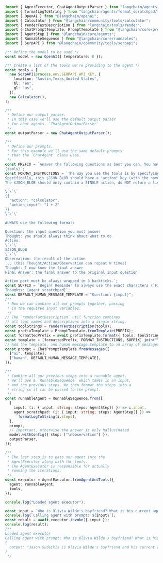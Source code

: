 ```typescript
import { AgentExecutor, ChatAgentOutputParser } from "langchain/agents";
import { formatLogToString } from "langchain/agents/format_scratchpad/log";
import { OpenAI } from "@langchain/openai";
import { Calculator } from "@langchain/community/tools/calculator";
import { renderTextDescription } from "langchain/tools/render";
import { ChatPromptTemplate, PromptTemplate } from "@langchain/core/prompts";
import { AgentStep } from "@langchain/core/agents";
import { RunnableSequence } from "@langchain/core/runnables";
import { SerpAPI } from "@langchain/community/tools/serpapi";

/** Define the model to be used */
const model = new OpenAI({ temperature: 0 });

/** Create a list of the tools we're providing to the agent */
const tools = [
  new SerpAPI(process.env.SERPAPI_API_KEY, {
    location: "Austin,Texas,United States",
    hl: "en",
    gl: "us",
  }),
  new Calculator(),
];

/**
 * Define our output parser.
 * In this case we'll use the default output parser
 * for chat agents. `ChatAgentOutputParser`
 */
const outputParser = new ChatAgentOutputParser();

/**
 * Define our prompts.
 * For this example we'll use the same default prompts
 * that the `ChatAgent` class uses.
 */
const PREFIX = `Answer the following questions as best you can. You have access to the following tools:
{tools}`;
const FORMAT_INSTRUCTIONS = `The way you use the tools is by specifying a json blob, denoted below by $JSON_BLOB
Specifically, this $JSON_BLOB should have a "action" key (with the name of the tool to use) and a "action_input" key (with the input to the tool going here). 
The $JSON_BLOB should only contain a SINGLE action, do NOT return a list of multiple actions. Here is an example of a valid $JSON_BLOB:

\`\`\`
{{
  "action": "calculator",
  "action_input": "1 + 2"
}}
\`\`\`

ALWAYS use the following format:

Question: the input question you must answer
Thought: you should always think about what to do
Action: 
\`\`\`
$JSON_BLOB
\`\`\`
Observation: the result of the action
... (this Thought/Action/Observation can repeat N times)
Thought: I now know the final answer
Final Answer: the final answer to the original input question

Action part must be always wrapped in 3 backticks.`;
const SUFFIX = `Begin! Reminder to always use the exact characters \`Final Answer\` when responding.
Thoughts: {agent_scratchpad}`;
const DEFAULT_HUMAN_MESSAGE_TEMPLATE = "Question: {input}";
/**
 * Now we can combine all our prompts together, passing
 * in the required input variables.
 */
// The `renderTextDescription` util function combines
// all tool names and descriptions into a single string.
const toolStrings = renderTextDescription(tools);
const prefixTemplate = PromptTemplate.fromTemplate(PREFIX);
const formattedPrefix = await prefixTemplate.format({ tools: toolStrings });
const template = [formattedPrefix, FORMAT_INSTRUCTIONS, SUFFIX].join("\n\n");
// Add the template, and human message template to an array of messages.
const prompt = ChatPromptTemplate.fromMessages([
  ["ai", template],
  ["human", DEFAULT_HUMAN_MESSAGE_TEMPLATE],
]);

/**
 * Combine all our previous steps into a runnable agent.
 * We'll use a `RunnableSequence` which takes in an input,
 * and the previous steps. We then format the steps into a
 * string so it can be passed to the prompt.
 */
const runnableAgent = RunnableSequence.from([
  {
    input: (i: { input: string; steps: AgentStep[] }) => i.input,
    agent_scratchpad: (i: { input: string; steps: AgentStep[] }) =>
      formatLogToString(i.steps),
  },
  prompt,
  // Important, otherwise the answer is only hallucinated
  model.withConfig({ stop: ["\nObservation"] }),
  outputParser,
]);

/**
 * The last step is to pass our agent into the
 * AgentExecutor along with the tools.
 * The AgentExecutor is responsible for actually
 * running the iterations.
 */
const executor = AgentExecutor.fromAgentAndTools({
  agent: runnableAgent,
  tools,
});

console.log("Loaded agent executor");

const input = `Who is Olivia Wilde's boyfriend? What is his current age raised to the 0.23 power?`;
console.log(`Calling agent with prompt: ${input}`);
const result = await executor.invoke({ input });
console.log(result);
/**
Loaded agent executor
Calling agent with prompt: Who is Olivia Wilde's boyfriend? What is his current age raised to the 0.23 power?
{
  output: "Jason Sudeikis is Olivia Wilde's boyfriend and his current age raised to the 0.23 power is approximately 1.7."
}
 */
```